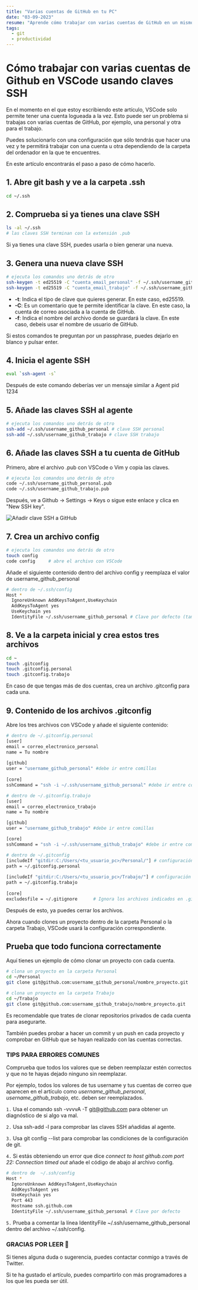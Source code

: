 ```yaml
---
title: "Varias cuentas de GitHub en tu PC"
date: "03-09-2023"
resume: "Aprende cómo trabajar con varias cuentas de GitHub en un mismo equipo de forma ágil."
tags:
  - git
  - productividad
---
```


# Cómo trabajar con varias cuentas de Github en VSCode usando claves SSH

En el momento en el que estoy escribiendo este artículo, VSCode solo permite tener una cuenta logueada a la vez. Esto puede ser un problema si trabajas con varias cuentas de GitHub, por ejemplo, una personal y otra para el trabajo.

Puedes solucionarlo con una configuración que sólo tendrás que hacer una vez y te permitirá trabajar con una cuenta u otra dependiendo de la carpeta del ordenador en la que te encuentres.

En este artículo encontrarás el paso a paso de cómo hacerlo.

## 1. Abre git bash y ve a la carpeta .ssh
```bash
cd ~/.ssh
```

## 2. Comprueba si ya tienes una clave SSH
```bash
ls -al ~/.ssh
# las claves SSH terminan con la extensión .pub
```
Si ya tienes una clave SSH, puedes usarla o bien generar una nueva.

## 3. Genera una nueva clave SSH
```bash
# ejecuta los comandos uno detrás de otro
ssh-keygen -t ed25519 -C "cuenta_email_personal" -f ~/.ssh/username_github_personal
ssh-keygen -t ed25519 -C "cuenta_email_trabajo" -f ~/.ssh/username_github_trabajo
```

- **-t**: Indica el tipo de clave que quieres generar. En este caso, ed25519.
- **-C**: Es un comentario que te permite identificar la clave. En este caso, la cuenta de correo asociada a la cuenta de GitHub.
- **-f**: Indica el nombre del archivo donde se guardará la clave. En este caso, debeis usar el nombre de usuario de GitHub.

Si estos comandos te preguntan por un <Inline>passphrase</Inline>, puedes dejarlo en blanco y pulsar enter.

## 4. Inicia el agente SSH

```bash
eval `ssh-agent -s`
```

Después de este comando deberías ver un mensaje similar a <Inline>Agent pid 1234</Inline>

## 5. Añade las claves SSH al agente
```bash
# ejecuta los comandos uno detrás de otro
ssh-add ~/.ssh/username_github_personal # clave SSH personal
ssh-add ~/.ssh/username_github_trabajo # clave SSH trabajo
```

## 6. Añade las claves SSH a tu cuenta de GitHub

Primero, abre el archivo .pub con VSCode o Vim y copia las claves.

```bash
# ejecuta los comandos uno detrás de otro
code ~/.ssh/username_github_personal.pub
code ~/.ssh/username_github_trabajo.pub
```

Después, ve a <Inline>Github → Settings → Keys</Inline> o sigue <Link href="https://github.com/settings/keys">este enlace</Link> y clica en "New SSH key".

<Image src="/images/github-addkey.png" alt="Añadir clave SSH a GitHub" />

## 7. Crea un archivo <Inline>config</Inline>

```bash
# ejecuta los comandos uno detrás de otro
touch config
code config     # abre el archivo con VSCode
```

Añade el siguiente contenido dentro del archivo <Inline>config</Inline> y reemplaza el valor de <Inline>username_github_personal</Inline>

```bash
# dentro de ~/.ssh/config
Host *
  IgnoreUnknown AddKeysToAgent,UseKeychain
  AddKeysToAgent yes
  UseKeychain yes
  IdentityFile ~/.ssh/username_github_personal # Clave por defecto (también puedes usar la del trabajo)
```

## 8. Ve a la carpeta inicial y crea estos tres archivos

```bash
cd ~
touch .gitconfig
touch .gitconfig.personal
touch .gitconfig.trabajo
```

En caso de que tengas más de dos cuentas, crea un archivo .gitconfig para cada una.

## 9. Contenido de los archivos .gitconfig

Abre los tres archivos con VSCode y añade el siguiente contenido:

```bash
# dentro de ~/.gitconfig.personal
[user]
email = correo_electronico_personal
name = Tu nombre
 
[github]
user = "username_github_personal" #debe ir entre comillas
 
[core]
sshCommand = "ssh -i ~/.ssh/username_github_personal" #debe ir entre comillas
```

```bash
# dentro de ~/.gitconfig.trabajo
[user]
email = correo_electronico_trabajo
name = Tu nombre

[github]
user = "username_github_trabajo" #debe ir entre comillas

[core]
sshCommand = "ssh -i ~/.ssh/username_github_trabajo" #debe ir entre comillas
```

```bash
# dentro de ~/.gitconfig
[includeIf "gitdir:C:/Users/<tu_usuario_pc>/Personal/"] # configuración personal para todos los proyectos en Personal/
path = ~/.gitconfig.personal
 
[includeIf "gitdir:C:/Users/<tu_usuario_pc>/Trabajo/"] # configuración de trabajo para todos los proyectos en Trabajo/
path = ~/.gitconfig.trabajo
 
[core]
excludesfile = ~/.gitignore      # Ignora los archivos indicados en .gitignore
```

Después de esto, ya puedes cerrar los archivos.

Ahora cuando clones un proyecto dentro de la carpeta <Inline>Personal</Inline> o la carpeta <Inline>Trabajo</Inline>, VSCode usará la configuración correspondiente.

## Prueba que todo funciona correctamente

Aquí tienes un ejemplo de cómo clonar un proyecto con cada cuenta.

```bash
# clona un proyecto en la carpeta Personal
cd ~/Personal
git clone git@github.com:username_github_personal/nombre_proyecto.git

# clona un proyecto en la carpeta Trabajo
cd ~/Trabajo
git clone git@github.com:username_github_trabajo/nombre_proyecto.git
```

Es recomendable que trates de clonar repositorios privados de cada cuenta para asegurarte.

También puedes probar a hacer un commit y un push en cada proyecto y comprobar en GitHub que se hayan realizado con las cuentas correctas.

### TIPS PARA ERRORES COMUNES

Comprueba que todos los valores que se deben reemplazar estén correctos y que no te hayas dejado ninguno sin reemplazar.

Por ejemplo, todos los valores de tus username y tus cuentas de correo que aparecen en el artículo como *username_github_personal*, *username_github_trabajo*, etc. deben ser reemplazados.

`1.` Usa el comando <Inline>ssh -vvvvA -T git@github.com</Inline> para obtener un diagnóstico de si algo va mal.

`2.` Usa <Inline>ssh-add -l</Inline> para comprobar las claves SSH añadidas al agente.

`3.` Usa <Inline>git config --list</Inline> para comprobar las condiciones de la configuración de git.

`4.` Si estás obteniendo un error que dice *connect to host github.com port 22: Connection timed out* añade el código de abajo al archivo config.

```bash
# dentro de  ~/.ssh/config
Host *
  IgnoreUnknown AddKeysToAgent,UseKeychain
  AddKeysToAgent yes
  UseKeychain yes
  Port 443
  Hostname ssh.github.com
  IdentityFile ~/.ssh/username_github_personal # Clave por defecto
```

`5.` Prueba a comentar la línea <Inline>IdentityFile ~/.ssh/username_github_personal</Inline> dentro del archivo ~/.ssh/config.

### GRACIAS POR LEER 🥳

Si tienes alguna duda o sugerencia, puedes contactar conmigo a través de <Link href="https://twitter.com/noeldev_">Twitter</Link>.

Si te ha gustado el artículo, puedes compartirlo con más programadores a los que les pueda ser útil.